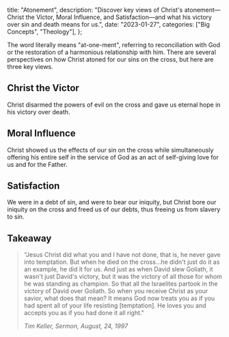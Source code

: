  title: "Atonement",
  description: "Discover key views of Christ's atonement—Christ the Victor, Moral Influence, and Satisfaction—and what his victory over sin and death means for us.",
  date: "2023-01-27",
  categories: ["Big Concepts", "Theology"],
};

The word <Definition lang="english" anchor="atonement" text="atonement" /> literally means "at-one-ment", referring to reconciliation with God or the restoration of a harmonious relationship with him. There are several perspectives on how Christ atoned for our sins on the cross, but here are three key views.

## Christ the Victor

Christ disarmed the powers of evil on the cross and gave us eternal hope in his victory over death.

## Moral Influence

Christ showed us the effects of our sin on the cross while simultaneously offering his entire self in the service of God as an act of self-giving love for us and for the Father.

## Satisfaction

We were in a debt of sin, and were to bear our iniquity, but Christ bore our iniquity on the cross and freed us of our debts, thus freeing us from slavery to sin.

## Takeaway

> "Jesus Christ did what you and I have not done, that is, he never gave into temptation. But when he died on the cross…he didn't just do it as an example, he did it for us. And just as when David slew Goliath, it wasn't just David's victory, but it was the victory of all those for whom he was standing as champion. So that all the Israelites partook in the victory of David over Goliath. So when you receive Christ as your savior, what does that mean? It means God now treats you as if you had spent all of your life resisting [temptation]. He loves you and accepts you as if you had done it all right."
>
> <cite>Tim Keller, Sermon, August, 24, 1997</cite>
